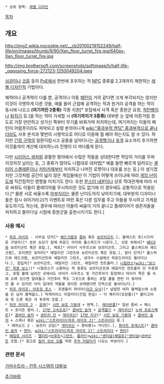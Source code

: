 * 상위 항목: [[레벨 디자인]]

[[목차]]
== 개요 ==
http://img2.wikia.nocookie.net/__cb20100219152249/half-life/en/images/thumb/9/90/Xen_floor_turret_fire.jpg/640px-Xen_floor_turret_fire.jpg

http://img.brothersoft.com/screenshots/softimage/h/half-life-_opposing_force-272123-1250049204.jpeg

[[싱글]]이나 [[코옵]] 등의 [[PvE]]에서 한번에 조우하는 적 [[NPC]] 종류를 2,3개까지 제한하는 [[레벨 디자인]]적 기법이다.

체력이나 공격력이 다를 뿐, 공격이나 이동 [[패턴]]이 거의 같다면 크게 부각되지는 않지만 이것이 극명하게 다른 것들, 예를 들어 근접해 공격하는 적과 원거리 공격을 하는 적이 동시에 나오고 '''(여기까진 2종류)''' 각종 지원[* 포탑에서 사격 혹은 증원군 요청, [[척탄병]]이나 [[뒤치기]] 등.]을 하는 적이 가세할 시 '''(여기까지가 3종류)''' 대부분 눈 앞에 아른거릴 정도로 가장 만만하고 성가신 쪽부터 무기를 바꿔가며 처치하는데, 여기까지는 이들의 패턴이 어렴풋이라도 파악되고 설령 본의아니게 [[wiki:"중과부적 엔딩" 중과부적으로 끝나더라도]] 사후 분석과 몇번의 시행착오로 어디로 이동해 뭘 해야 하는지도 알 수 있다. 하지만 [[긴장 구역]]의 일환이랍시고 공중을 날아다니는 [[공격헬기]]나 [[포격]] 요소까지 추가하면 이것들까지 계산해 대처하느라 진행이 더 까다롭게 된다.

다만 [[시리어스 샘]]처럼 광활한 평야에서 수많은 적들을 상대한다면 적당히 거리를 두며 이것저것 날리는 등, 그 종류가 많아도 나름대로 대처법[* 예를 들면 빠르게 달려오는 [[클리어 스켈레톤]]이나 [[카미카제]]부터 처치하고 나머진 로켓이나 대포를 쏘는 등.] 이 생기겠지만 그것처럼 공간이 넓지 않은 게임들에선 이 기법이 어떻게 쓰이냐에 따라 [[게임 난이도]]에 직간접적인 영향을 미치기도 한다. 또한 [[몬스터 내분]]이나 상호 적대관계에 따라 서로 싸워도 이들이 플레이어를 무시하리란 것도 없기에 이 경우에도 공통적으로 적용된다.[* 물론 서로 싸울수록 [[어부지리]]는 물론 난이도까지 낮아지기에, 대부분의 디자이너들은 잠시 쉬어가라고(?) 이벤트로 마련 혹은 다른 임무를 주고 이들을 무시하고 가게끔 유도하기도 하는데, 경우에 따라선 이들의 싸움이 거의 끝나고 플레이어가 생존자들을 처치하고 돌아다닐 시점에 증원군을 출현시키기도 한다.] 

=== 사용 예시 ===
 * [[하프 라이프]] - 사무실 단지[* [[헤드크랩]]과 [[좀비]] 혹은 [[보르티곤트]].], 블래스트 핏(시끄러운 구덩이)[* 초반 승강기 밑에 하운드 아이와 불스퀴드가 나온다.], 선로 위에서[* [[HECU]]와 보르티곤트 혹은 포탑.], 체포[* 아이키 사우르스와 보르티곤트. 그리고 불스퀴드와 헤드크랩], 프리맨은 잊어라[* 에일리언 그런츠와 보르티곤트 혹은 포탑.], 람다 단지[* 불스퀴드와 헤드크랩, 보르티곤트와 에일리언 그런츠, 냉각수 시설에선 하운드아이도 돌아다닌다.], 침입자[* 보르티곤트, 에일리언 그런츠, 에일리언 컨트롤러.] [[니힐란스]]([[wiki:"보스전" 최종 보스]])[* 니힐란스가 소환하는 적 종류도 보르티곤트와 에일리언 컨트롤러 단 두종류고, 포털 볼에 날려간 곳에서도 아이키 사우르스 및 가간추아가 등장하나 아이키 쪽은 물 속에 오래 있으면 달려들고 가간추아 쪽도 그곳으로 통하는 포털 볼을 한번 더 맞아야만 볼 수 있지만 이미 일대의 적들을 정리한 상태였다면 단독으로 돌아다닌다.]
 * [[하프 라이프: 어포징 포스]] - 프렌들리 파이어([[아군 오사]])[* 날렵한 여자 블렉옵스에 소총을 든 남자 블렉옵스.] 빅캐리어스 리얼리티(간접 현실) ~ 더 패키지(포장물)[* 볼티고어와 핏 드론 혹은 샥 투루퍼 조합.]
 * [[하프 라이프 2]] - [[운하]][* [[시민 보호 기동대]] + 맨핵.], [[레이븐홈]][* 일반 좀비 + 페스트 + 포이즌 좀비.], [[17번 고속도로]][* [[콤바인 솔저]] + [[공격헬기]] + [[개미귀신]]] [[노바 프로스펙트]][* [[콤바인 솔저]] + [[센트리 건]] + [[개미귀신]]] [[17번 지구]][* [[시민 보호 기동대]] + [[콤바인 솔저]] + 스캐너 혹은 [[wiki:"스트라이더(하프 라이프 2)" 스트라이더]] 등.]
  * 에피소드 2 - 보르티 코일[* [[개미귀신]] + 경비병(= 가디언).], [[화이트 포레스트]][* [[콤바인 솔저]] + [[헌터]], [[wiki:"스트라이더(하프 라이프 2)" 스트라이더]] + [[헌터]]]
 * [[헤일로 시리즈]] - [[엘리트]]+[[브루트]]+[[그런트]], [[플러드]]+[[wiki:"센티널(헤일로)"센티널]]+[[코버넌트]] 조합.[* 참고로 [[필라 오브 오톰]] 막판 [[주카 자맘이]]가 나오는 부분이다.]

=== 관련 문서 ===
[http://www.kocca.kr/cop/bbs/view/B0000154/1777194.do?menuNo=200912 가마수트라 - 전투 시스템의 대들보]

[[추가바람]]
